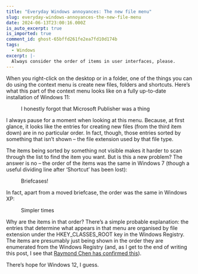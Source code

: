 ```yaml
---
title: "Everyday Windows annoyances: The new file menu"
slug: everyday-windows-annoyances-the-new-file-menu
date: 2024-06-13T23:00:16.000Z
is_auto_excerpt: true
is_imported: true
comment_id: ghost-65bffd261fe2ea7fd10d174b
tags:
  - Windows
excerpt: |-
  Always consider the order of items in user interfaces, please.
---
```




When you right-click on the desktop or in a folder, one of the things you can do
using the context menu is create new files, folders and shortcuts. Here’s what
this part of the context menu looks like on a fully up-to-date installation of
Windows 11:

<figure>
  <PostImage src={image_1_png} alt="The ‘New’ menu in Windows 11" />
  <figcaption>
    <span>I honestly forgot that Microsoft Publisher was a thing</span>
  </figcaption>
</figure>

I always pause for a moment when looking at this menu. Because, at first glance,
it looks like the entries for creating new files (from the third item down) are
in no particular order. In fact, though, those entries sorted by something that
isn’t shown – the file extension used by that file type.

The items being sorted by something not visible makes it harder to scan through
the list to find the item you want. But is this a new problem? The answer is no
– the order of the items was the same in Windows 7 (though a useful dividing
line after ‘Shortcut’ has been lost):

<figure>
  <PostImage src={image_png} alt="The ‘New’ menu in Windows 7" />
  <figcaption>
    <span>Briefcases!</span>
  </figcaption>
</figure>

In fact, apart from a moved briefcase, the order was the same in Windows XP:

<figure>
  <PostImage src={image_2_png} alt="The ‘New’ menu in Windows XP" />
  <figcaption>
    <span>Simpler times</span>
  </figcaption>
</figure>

Why are the items in that order? There’s a simple probable explanation: the
entries that determine what appears in that menu are organised by file extension
under the HKEY_CLASSES_ROOT key in the Windows Registry. The items are
presumably just being shown in the order they are enumerated from the Windows
Registry (and, as I get to the end of writing this post, I see that
[Raymond Chen has confirmed this](https://devblogs.microsoft.com/oldnewthing/20190611-00/?p=102581)).

There’s hope for Windows 12, I guess.
